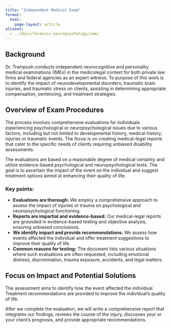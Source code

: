 ```yaml
---
title: "Independent Medical Exam"
format:
  html:
    page-layout: article
aliases:
  - ../docs/forensic-neuropsychology/ime/
---
```


## Background

Dr. Trampush conducts independent neurocognitive and personality medical examinations (IMEs) in the medicolegal context for both private law firms and federal agencies as an expert witness. To purpose of this work is to identify the impact of neurodevelopmental disorders, traumatic brain injuries, and traumatic stress on clients, assisting in determining appropriate compensation, sentencing, and treatment strategies.

## Overview of Exam Procedures

The process involves comprehensive evaluations for individuals experiencing
psychological or neuropsychological issues due to various factors, including but
not limited to developmental history, medical history, injuries or traumatic
events. The focus is on creating medical-legal reports that cater to the
specific needs of clients requiring unbiased disability assessments.

The evaluations are based on a reasonable degree of medical certainty and utilize evidence-based psychological and neuropsychological tests. The goal is to ascertain the impact of the event on the individual and suggest treatment options aimed at enhancing their quality of life.

### Key points:

- **Evaluations are thorough:** We employ a comprehensive approach to assess the impact of injuries or trauma on psychological and neuropsychological functioning.
- **Reports are impartial and evidence-based:** Our medical-legal reports are grounded in evidence-based testing and objective analysis, ensuring unbiased conclusions.
- **We identify impact and provide recommendations:** We assess how events affected the individual and offer treatment suggestions to improve their quality of life.
- **Common reasons for testing:** The document lists various situations where such evaluations are often requested, including emotional distress, discrimination, trauma exposure, accidents, and legal matters.

<!-- ## Objective Evaluations for Legal Concerns:

Comprehensive assessments are conducted to understand the individual's situation.
Medical-legal reports are prepared specifically for legal proceedings, aiming for impartiality.
Opinions are based on established methods and relevant evidence (e.g., psychological/neuropsychological tests). -->

## Focus on Impact and Potential Solutions

The assessment aims to identify how the event affected the individual.
Treatment recommendations are provided to improve the individual's quality of life.

<!-- ### Examples of Situations Where Evaluations May Be Relevant:

- Emotional distress or trauma-related symptoms.
- Workplace issues like discrimination, harassment, or wrongful termination.
- Accidents involving vehicles, industrial settings, or medical/psychological negligence.
- Head injuries with persistent symptoms (post-concussion syndrome).
- Experiences of sexual abuse or harassment. -->

<!-- ## What to Expect
Our personal injury and independent medical evaluations typically involve:

A detailed clinical interview with your client and collateral sources to determine their pre and post-injury functioning. These interviews will help us understand important psychological, medical, and social background information, and their current cognitive and psychological functioning.
Consultation with the attorney or insurance company to determine the medical-legal questions that need to be answered.
A review of medical, psychological, and other collateral documents that help us have a better understanding of your client’s psychological and emotional functioning pre and post-injury.
We will administer neuropsychological and psychological tests to objectively assess for mental health diagnoses or cognitive impairment.

We will administer and interpret paper and computer-based tests to assess for:
- General intellectual abilities
- Higher level executive skills such as reasoning and problem solving
- Attention and concentration
- Language comprehension and communication
- Visual-spatial skills and perception
- Memory impairment
- Motor and sensory skills
- Mood and personality
- Psychological diagnoses -->

After we complete the evaluation, we will write a comprehensive report that
integrates our findings, reviews the course of the injury, discusses your or
your client’s prognosis, and provide appropriate recommendations.
